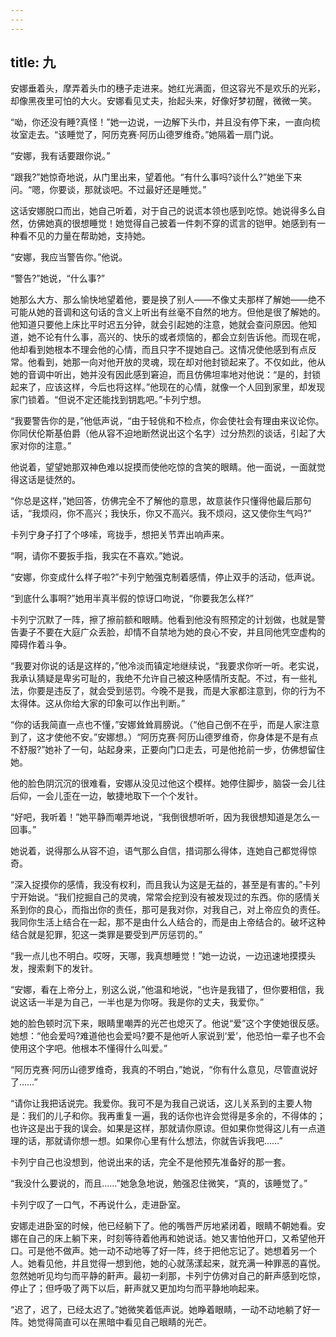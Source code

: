 ```yaml
---
---
---
```

title: 九
---




安娜垂着头，摩弄着头巾的穗子走进来。她红光满面，但这容光不是欢乐的光彩，却像黑夜里可怕的大火。安娜看见丈夫，抬起头来，好像好梦初醒，微微一笑。

“呦，你还没有睡?真怪！”她一边说，一边解下头巾，并且没有停下来，一直向梳妆室走去。“该睡觉了，阿历克赛·阿历山德罗维奇。”她隔着一扇门说。

“安娜，我有话要跟你说。”

“跟我?”她惊奇地说，从门里出来，望着他。“有什么事吗?谈什么?”她坐下来问。“嗯，你要谈，那就谈吧。不过最好还是睡觉。”

这话安娜脱口而出，她自己听着，对于自己的说谎本领也感到吃惊。她说得多么自然，仿佛她真的很想睡觉！她觉得自己披着一件刺不穿的谎言的铠甲。她感到有一种看不见的力量在帮助她，支持她。

“安娜，我应当警告你。”他说。

“警告?”她说，“什么事?”

她那么大方、那么愉快地望着他，要是换了别人——不像丈夫那样了解她——绝不可能从她的音调和这句话的含义上听出有丝毫不自然的地方。但他是很了解她的。他知道只要他上床比平时迟五分钟，就会引起她的注意，她就会查问原因。他知道，她不论有什么事，高兴的、快乐的或者烦恼的，都会立刻告诉他。而现在呢，他却看到她根本不理会他的心情，而且只字不提她自己。这情况使他感到有点反常。他看到，她那一向对他开放的灵魂，现在却对他封锁起来了。不仅如此，他从她的音调中听出，她并没有因此感到窘迫，而且仿佛坦率地对他说：“是的，封锁起来了，应该这样，今后也将这样。”他现在的心情，就像一个人回到家里，却发现家门锁着。“但说不定还能找到钥匙吧。”卡列宁想。

“我要警告你的是，”他低声说，“由于轻佻和不检点，你会使社会有理由来议论你。你同伏伦斯基伯爵（他从容不迫地断然说出这个名字）过分热烈的谈话，引起了大家对你的注意。”

他说着，望望她那双神色难以捉摸而使他吃惊的含笑的眼睛。他一面说，一面就觉得这话是徒然的。

“你总是这样，”她回答，仿佛完全不了解他的意思，故意装作只懂得他最后那句话，“我烦闷，你不高兴；我快乐，你又不高兴。我不烦闷，这又使你生气吗?”

卡列宁身子打了个哆嗦，弯拢手，想把关节弄出响声来。

“啊，请你不要扳手指，我实在不喜欢。”她说。

“安娜，你变成什么样子啦?”卡列宁勉强克制着感情，停止双手的活动，低声说。

“到底什么事啊?”她用半真半假的惊讶口吻说，“你要我怎么样?”

卡列宁沉默了一阵，擦了擦前额和眼睛。他看到他没有照预定的计划做，也就是警告妻子不要在大庭广众丢脸，却情不自禁地为她的良心不安，并且同他凭空虚构的障碍作着斗争。

“我要对你说的话是这样的，”他冷淡而镇定地继续说，“我要求你听一听。老实说，我承认猜疑是卑劣可耻的，我绝不允许自己被这种感情所支配。不过，有一些礼法，你要是违反了，就会受到惩罚。今晚不是我，而是大家都注意到，你的行为不太得体。这从你给大家的印象可以作出判断。”

“你的话我简直一点也不懂，”安娜耸耸肩膀说。（“他自己倒不在乎，而是人家注意到了，这才使他不安。”安娜想。）“阿历克赛·阿历山德罗维奇，你身体是不是有点不舒服?”她补了一句，站起身来，正要向门口走去，可是他抢前一步，仿佛想留住她。

他的脸色阴沉沉的很难看，安娜从没见过他这个模样。她停住脚步，脑袋一会儿往后仰，一会儿歪在一边，敏捷地取下一个个发针。

“好吧，我听着！”她平静而嘲弄地说，“我倒很想听听，因为我很想知道是怎么一回事。”

她说着，说得那么从容不迫，语气那么自信，措词那么得体，连她自己都觉得惊奇。

“深入捉摸你的感情，我没有权利，而且我认为这是无益的，甚至是有害的。”卡列宁开始说。“我们挖掘自己的灵魂，常常会挖到没有被发现过的东西。你的感情关系到你的良心，而指出你的责任，那可是我对你，对我自己，对上帝应负的责任。我同你生活上结合在一起，那不是由什么人结合的，而是由上帝结合的。破坏这种结合就是犯罪，犯这一类罪是要受到严厉惩罚的。”

“我一点儿也不明白。哎呀，天哪，我真想睡觉！”她一边说，一边迅速地摸摸头发，搜索剩下的发针。

“安娜，看在上帝分上，别这么说，”他温和地说，“也许是我错了，但你要相信，我说这话一半是为自己，一半也是为你呀。我是你的丈夫，我爱你。”

她的脸色顿时沉下来，眼睛里嘲弄的光芒也熄灭了。他说“爱”这个字使她很反感。她想：“他会爱吗?难道他也会爱吗?要不是他听人家说到‘爱’，他恐怕一辈子也不会使用这个字吧。他根本不懂得什么叫爱。”

“阿历克赛·阿历山德罗维奇，我真的不明白，”她说，“你有什么意见，尽管直说好了……”

“请你让我把话说完。我爱你。我可不是为我自己说话，这儿关系到的主要人物是：我们的儿子和你。我再重复一遍，我的话你也许会觉得是多余的，不得体的；也许这是出于我的误会。如果是这样，那就请你原谅。但如果你觉得这儿有一点道理的话，那就请你想一想。如果你心里有什么想法，你就告诉我吧……”

卡列宁自己也没想到，他说出来的话，完全不是他预先准备好的那一套。

“我没什么要说的，而且……”她急急地说，勉强忍住微笑，“真的，该睡觉了。”

卡列宁叹了一口气，不再说什么，走进卧室。

安娜走进卧室的时候，他已经躺下了。他的嘴唇严厉地紧闭着，眼睛不朝她看。安娜在自己的床上躺下来，时刻等待着他再和她说话。她又害怕他开口，又希望他开口。可是他不做声。她一动不动地等了好一阵，终于把他忘记了。她想着另一个人。她看见他，并且觉得一想到他，她的心就荡漾起来，就充满一种罪恶的喜悦。忽然她听见均匀而平静的鼾声。最初一刹那，卡列宁仿佛对自己的鼾声感到吃惊，停止了；但呼吸了两下以后，鼾声就又更加均匀而平静地响起来。

“迟了，迟了，已经太迟了。”她微笑着低声说。她睁着眼睛，一动不动地躺了好一阵。她觉得简直可以在黑暗中看见自己眼睛的光芒。